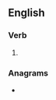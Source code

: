 ==English==

===Verb===
{{head|en|verb form}}

# {{en-past of|boggle}}

===Anagrams===
* {{l|en|blogged}}